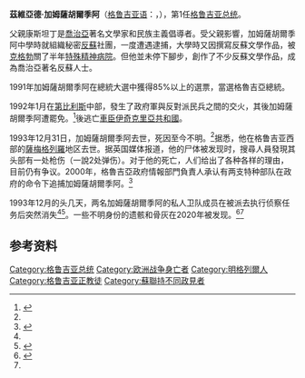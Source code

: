 {{Expand Russian|Гамсахурдия, Звиад Константинович|date=June 2017}}
{{noteTA
|1=zh-hans:格鲁吉亚;zh-hk:格魯吉亞;zh-tw:喬治亞;
}}
{{Infobox_President | name=茲維亞德·加姆薩胡爾季阿 <br />{{lang|ka|ზვიად გამსახურდია}}
| country=[[格鲁吉亚|格鲁吉亚]]
| image=Zviad Gamsakhurdia, Tbilisi, 1988.jpg|200px
| order=1
| office = 格鲁吉亚总统
| term_start=1991年4月14日
| term_end=1992年1月6日
| predecessor=首任
| successor=[[愛德華·謝瓦爾德納澤|愛德華·謝瓦爾德納澤]]
| birth_date= {{birth date|1939|3|31}} 
| birth_place={{flag|Soviet Union}}[[格鲁吉亚苏维埃社会主义共和国|格魯吉亞]][[第比利斯|第比利斯]]
| dead=alive
| death_date={{death date and age|1993|12|31|1939|3|31}} 
| death_place={{flag|Georgia|1990}}基布拉
| spouse=
| party= 
}}

'''茲維亞德·加姆薩胡爾季阿'''（[[格鲁吉亚语|格鲁吉亚语]]：{{lang|ka|'''ზვიად გამსახურდია'''}}，{{bd|1939年|3月31日|1993年|12月31日|catIdx=G}}），第1任[[格鲁吉亚总统|格鲁吉亚总统]]。

父親康斯坦丁是[[喬治亞|喬治亞]]著名文學家和民族主義倡導者。受父親影響，加姆薩胡爾季阿中學時就組織秘密[[反蘇|反蘇]]社團，一度遭遇逮捕，大學時又因撰寫反蘇文學作品，被[[克格勃|克格勃]]關了半年[[特殊精神病院|特殊精神病院]]。但他並未停下腳步，創作了不少反蘇文學作品，成為喬治亞著名反蘇人士。

1991年加姆薩胡爾季阿在總統大選中獲得85%以上的選票，當選格魯吉亞總統。 

1992年1月在[[第比利斯|第比利斯]]中部，發生了政府軍與反對派民兵之間的交火，其後加姆薩胡爾季阿遭罷免。<ref>{{cite web |title=格魯吉亞近代歷史大事記 |url=http://news.bbc.co.uk/chinese/trad/hi/newsid_5390000/newsid_5397700/5397744.stm |website=BBC中文網}}</ref>後逃亡[[車臣伊奇克里亞共和國|車臣伊奇克里亞共和國]]。

1993年12月31日，加姆薩胡爾季阿去世，死因至今不明。<ref name="vz"/>据悉，他在格鲁吉亚西部的[[薩梅格列羅|薩梅格列羅]]地区去世。据英国媒体报道，他的尸体被发现时，搜尋人員發現其头部有一处枪伤（一說2处弹伤）。对于他的死亡，人们给出了各种各样的理由，目前仍有争议。2000年，格魯吉亞政府情報部門負責人承认有两支特种部队在政府的命令下追捕加姆薩胡爾季阿。<ref name="youtube">{{cite web |title=ზვიად გამსახურდიას მკვლელობა - დინების საწინააღმდეგოდ（對加姆薩胡爾季阿謀殺的質疑） |url=https://www.youtube.com/watch?v=BmrELLovlKI |website=Youtube |accessdate=2014}}</ref>

1993年12月的头几天，两名加姆薩胡爾季阿的私人卫队成员在被派去执行侦察任务后突然消失<ref name="youtube"/><ref name="ytcom1">{{cite web |title=ზვიად გამსახურდიას დაცვის წევრების ლიკვიდაციის დეტალები（加姆薩胡爾季阿的保鏢詳情） |url=https://m.youtube.com/watch?v=FqiC_W6xO6k |website=YouTube |accessdate=2018}}</ref>。一些不明身份的遗骸和骨灰在2020年被发现。<ref name="vz">{{cite web |title=Как родился миф о «русском спецназе, убившем первого президента Грузии» |url=https://vz.ru/world/2018/12/30/955787.html |website=Взгляд}}</ref><ref name="ytcom1"/>

== 参考资料 ==
{{Reflist}}

{{start box}}
{{succession box|首任|[[愛德華·謝瓦爾德納澤|愛德華·謝瓦爾德納澤]]|[[格鲁吉亚总统|格鲁吉亚总统]]|1991年－1992年}}
{{end box}}

{{Authority control}}
[[Category:格鲁吉亚总统|Category:格鲁吉亚总统]]
[[Category:欧洲战争身亡者|Category:欧洲战争身亡者]]
[[Category:明格列爾人|Category:明格列爾人]]
[[Category:格鲁吉亚正教徒|Category:格鲁吉亚正教徒]]
[[Category:蘇聯持不同政見者|Category:蘇聯持不同政見者]]